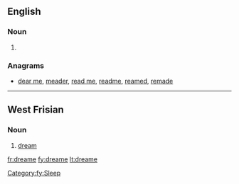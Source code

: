 ==English==

===Noun===
{{en-noun}}

# {{obsolete spelling of|[[dream]]}} 

===Anagrams===
* [[dear me#English|dear me]], [[meader#English|meader]], [[read me#English|read me]], [[readme#English|readme]], [[reamed#English|reamed]], [[remade#English|remade]]

----

==West Frisian==

===Noun===
{{infl|fy|noun}}

# [[dream]]

[[Category:fy:Sleep]]

[[fr:dreame]]
[[fy:dreame]]
[[lt:dreame]]